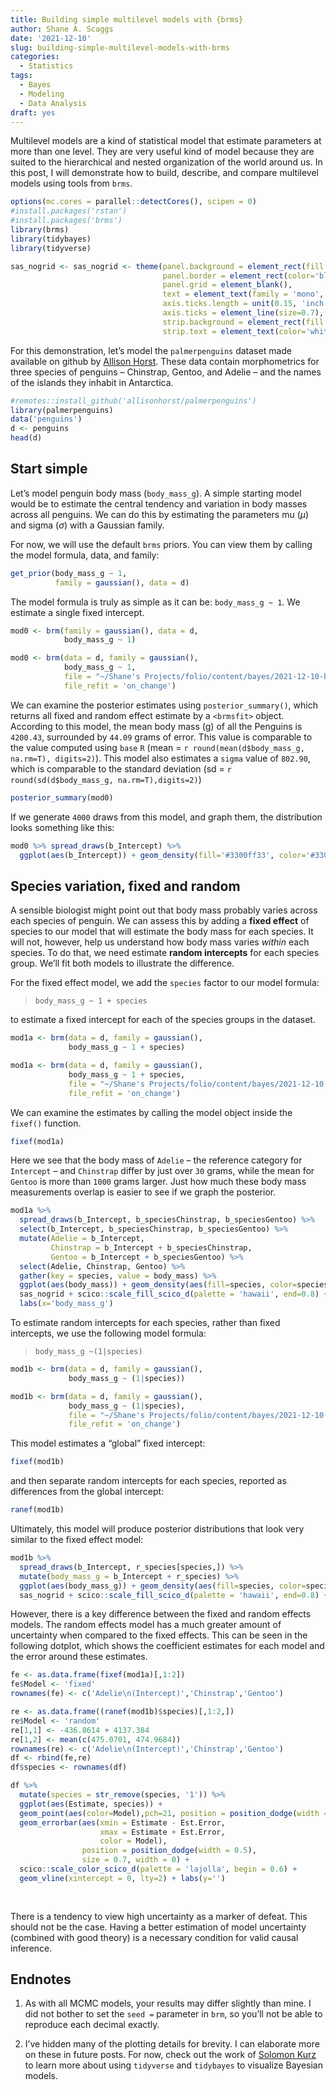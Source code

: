 ```yaml
---
title: Building simple multilevel models with {brms}
author: Shane A. Scaggs
date: '2021-12-10'
slug: building-simple-multilevel-models-with-brms
categories:
  - Statistics
tags:
  - Bayes
  - Modeling
  - Data Analysis
draft: yes
---
```


Multilevel models are a kind of statistical model that estimate parameters at more than one level. They are very useful kind of model because they are suited to the hierarchical and nested organization of the world around us.  In this post, I will demonstrate how to build, describe, and compare multilevel models using tools from `brms`. 

```r
options(mc.cores = parallel::detectCores(), scipen = 0)
#install.packages('rstan')
#install.packages('brms')
library(brms)
library(tidybayes)
library(tidyverse)
```

```r
sas_nogrid <- sas_nogrid <- theme(panel.background = element_rect(fill = 'white', colour = 'black'), 
                                  panel.border = element_rect(color='black', size=1.2, fill = '#00000000'), 
                                  panel.grid = element_blank(), 
                                  text = element_text(family = 'mono', size = 14, color = 'black'),
                                  axis.ticks.length = unit(0.15, 'inch'), 
                                  axis.ticks = element_line(size=0.7), 
                                  strip.background = element_rect(fill = 'black', color = 'black'), 
                                  strip.text = element_text(color='white', face = 'bold'))

```



For this demonstration, let's model the `palmerpenguins` dataset made available on github by [Allison Horst](https://allisonhorst.github.io/palmerpenguins/articles/intro.html#exploring-factors-1). These data contain morphometrics for three species of penguins -- Chinstrap, Gentoo, and Adelie -- and the names of the islands they inhabit in Antarctica. 

```r
#remotes::install_github('allisonhorst/palmerpenguins')
library(palmerpenguins)
data('penguins')
d <- penguins
head(d)
```

## Start simple

Let's model penguin body mass (`body_mass_g`). A simple starting model would be to estimate the central tendency and variation in body masses across all penguins. We can do this by estimating the parameters mu ($\mu$) and sigma ($\sigma$) with a Gaussian family. 

For now, we will use the default `brms` priors.  You can view them by calling the model formula, data, and family:

```r
get_prior(body_mass_g ~ 1, 
          family = gaussian(), data = d)
```

The model formula is truly as simple as it can be: `body_mass_g ~ 1`. We estimate a single fixed intercept.   

```r
mod0 <- brm(family = gaussian(), data = d,
            body_mass_g ~ 1)
```

```r
mod0 <- brm(data = d, family = gaussian(),
            body_mass_g ~ 1, 
            file = "~/Shane's Projects/folio/content/bayes/2021-12-10-building-multilevel-models-with-brms/models/Model0-Intercept",
            file_refit = 'on_change')
```

We can examine the posterior estimates using `posterior_summary()`, which returns all fixed and random effect estimate by a `<brmsfit>` object. According to this model, the mean body mass (g) of all the Penguins is `4200.43`, surrounded by `44.09` grams of error. This value is comparable to the value computed using `base` `R` (mean = ``r round(mean(d$body_mass_g, na.rm=T), digits=2)``). This model also estimates a `sigma` value of `802.90`, which is comparable to the standard deviation (sd  = ``r round(sd(d$body_mass_g, na.rm=T),digits=2)``)

```r
posterior_summary(mod0)
```

If we generate `4000` draws from this model, and graph them, the distribution looks something like this:

```r
mod0 %>% spread_draws(b_Intercept) %>%
  ggplot(aes(b_Intercept)) + geom_density(fill='#3300ff33', color='#3300ff', lwd=1.2) + sas_nogrid + geom_vline(xintercept = 4200.43, lty=2)
```


## Species variation, fixed and random

A sensible biologist might point out that body mass probably varies across each species of penguin. We can assess this by adding a **fixed effect** of species to our model that will estimate the body mass for each species. It will not, however, help us understand how body mass varies *within* each species. To do that, we need estimate **random intercepts** for each species group. We'll fit both models to illustrate the difference. 

For the fixed effect model, we add the `species` factor to our model formula: 

> `body_mass_g ~ 1 + species`

to estimate a fixed intercept for each of the species groups in the dataset.   

```r
mod1a <- brm(data = d, family = gaussian(),
             body_mass_g ~ 1 + species)
```

```r
mod1a <- brm(data = d, family = gaussian(),
             body_mass_g ~ 1 + species, 
             file = "~/Shane's Projects/folio/content/bayes/2021-12-10-building-multilevel-models-with-brms/models/Model1a-FixedSpecies",
             file_refit = 'on_change')
```

We can examine the estimates by calling the model object inside the `fixef()` function. 
```r
fixef(mod1a)
```

Here we see that the body mass of `Adelie` --  the reference category for `Intercept` -- and `Chinstrap` differ by just over `30` grams, while the mean for `Gentoo` is more than `1000` grams larger. Just how much these body mass measurements overlap is easier to see if we graph the posterior. 

```r
mod1a %>% 
  spread_draws(b_Intercept, b_speciesChinstrap, b_speciesGentoo) %>%
  select(b_Intercept, b_speciesChinstrap, b_speciesGentoo) %>%
  mutate(Adelie = b_Intercept, 
         Chinstrap = b_Intercept + b_speciesChinstrap, 
         Gentoo = b_Intercept + b_speciesGentoo) %>%
  select(Adelie, Chinstrap, Gentoo) %>%
  gather(key = species, value = body_mass) %>%
  ggplot(aes(body_mass)) + geom_density(aes(fill=species, color=species), lwd=1.2, alpha=0.4) + 
  sas_nogrid + scico::scale_fill_scico_d(palette = 'hawaii', end=0.8) + scico::scale_color_scico_d(palette = 'hawaii', end=0.8) + 
  labs(x='body_mass_g')
```

To estimate random intercepts for each species, rather than fixed intercepts, we use the following model formula:

> `body_mass_g ~(1|species)`

```r
mod1b <- brm(data = d, family = gaussian(),
             body_mass_g ~ (1|species))
```

```r
mod1b <- brm(data = d, family = gaussian(),
             body_mass_g ~ (1|species), 
             file = "~/Shane's Projects/folio/content/bayes/2021-12-10-building-multilevel-models-with-brms/models/Model1b-RandomSpecies",
             file_refit = 'on_change')
```

This model estimates a "global" fixed intercept: 

```r
fixef(mod1b)
```

and then separate random intercepts for each species, reported as differences from the global intercept:

```r
ranef(mod1b)
```

Ultimately, this model will produce posterior distributions that look very similar to the fixed effect model: 

```r
mod1b %>% 
  spread_draws(b_Intercept, r_species[species,]) %>%
  mutate(body_mass_g = b_Intercept + r_species) %>%
  ggplot(aes(body_mass_g)) + geom_density(aes(fill=species, color=species), lwd=1.2, alpha=0.4) + 
  sas_nogrid + scico::scale_fill_scico_d(palette = 'hawaii', end=0.8) + scico::scale_color_scico_d(palette = 'hawaii', end=0.8) 
```

However, there is a key difference between the fixed and random effects models. The random effects model has a much greater amount of uncertainty when compared to the fixed effects. This can be seen in the following dotplot, which shows the coefficient estimates for each model and the error around these estimates.

```r

fe <- as.data.frame(fixef(mod1a)[,1:2])
fe$Model <- 'fixed'
rownames(fe) <- c('Adelie\n(Intercept)','Chinstrap','Gentoo')

re <- as.data.frame((ranef(mod1b)$species)[,1:2,])
re$Model <- 'random'
re[1,1] <- -436.8614 + 4137.384
re[1,2] <- mean(c(475.0701, 474.9684))
rownames(re) <- c('Adelie\n(Intercept)','Chinstrap','Gentoo')
df <- rbind(fe,re)
df$species <- rownames(df)

df %>% 
  mutate(species = str_remove(species, '1')) %>%
  ggplot(aes(Estimate, species)) + 
  geom_point(aes(color=Model),pch=21, position = position_dodge(width = 0.5)) + sas_nogrid + 
  geom_errorbar(aes(xmin = Estimate - Est.Error, 
                    xmax = Estimate + Est.Error,
                    color = Model), 
                position = position_dodge(width = 0.5),
                size = 0.7, width = 0) + 
  scico::scale_color_scico_d(palette = 'lajolla', begin = 0.6) + 
  geom_vline(xintercept = 0, lty=2) + labs(y='')
  
  
```

There is a tendency to view high uncertainty as a marker of defeat. This should not be the case. Having a better estimation of model uncertainty (combined with good theory) is a necessary condition for valid causal inference.  

## Endnotes 

1. As with all MCMC models, your results may differ slightly than mine. I did not bother to set the `seed =` parameter in `brm`, so you'll not be able to reproduce each decimal exactly. 

2. I've hidden many of the plotting details for brevity. I can elaborate more on these in future posts. For now, check out the work of [Solomon Kurz](https://solomonkurz.netlify.app/) to learn more about using `tidyverse` and `tidybayes` to visualize Bayesian models. 



